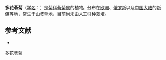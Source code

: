 {{Speciesbox
| name = 多花苓菊
| status = 
| status_system = 
| image =
| genus = Jurinea
| species = multiflora
| authority = (L.) B. Fedtsch.
}}

'''多花苓菊'''（[[学名|学名]]：{{lang|la|''Jurinea multiflora''}}）是[[菊科|菊科]][[苓菊属|苓菊属]]的植物。分布在[[欧洲|欧洲]]、[[俄罗斯|俄罗斯]]以及[[中国大陆|中国大陆]]的[[新疆|新疆]]等地，常生于山坡草地，目前尚未由人工引种栽培。

== 参考文献 ==
<div class="references-small">
* {{cite web| url =http://www.bioinfo.cn/db05/KmzwSpecies.php?action=view&id=4936| title =多花苓菊| work =《中国高等植物数据库全库》| publisher =中国科学院微生物研究所| author =昆明植物研究所| accessdate =2009-02-25| deadurl =yes| archiveurl =https://web.archive.org/web/20160305041336/http://www.bioinfo.cn/db05/KmzwSpecies.php?action=view&id=4936| archivedate =2016-03-05}}
</div>
{{Taxonbar|from=Q10933046}}

[[Category:苓菊属|多花苓菊]]


{{植物小作品}}